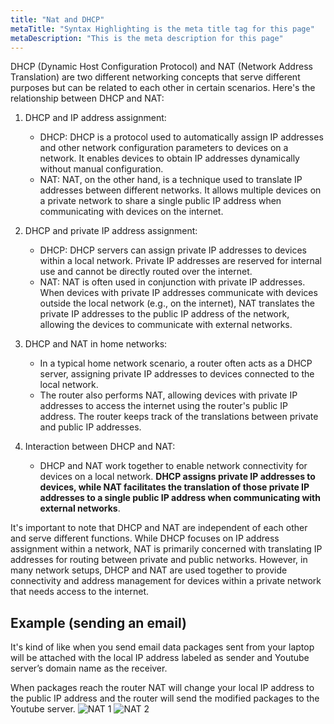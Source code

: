```yaml
---
title: "Nat and DHCP"
metaTitle: "Syntax Highlighting is the meta title tag for this page"
metaDescription: "This is the meta description for this page"
---
```


DHCP (Dynamic Host Configuration Protocol) and NAT (Network Address Translation) are two different networking concepts that serve different purposes but can be related to each other in certain scenarios. Here's the relationship between DHCP and NAT:

1. DHCP and IP address assignment:
   - DHCP: DHCP is a protocol used to automatically assign IP addresses and other network configuration parameters to devices on a network. It enables devices to obtain IP addresses dynamically without manual configuration.
   - NAT: NAT, on the other hand, is a technique used to translate IP addresses between different networks. It allows multiple devices on a private network to share a single public IP address when communicating with devices on the internet.

2. DHCP and private IP address assignment:
   - DHCP: DHCP servers can assign private IP addresses to devices within a local network. Private IP addresses are reserved for internal use and cannot be directly routed over the internet.
   - NAT: NAT is often used in conjunction with private IP addresses. When devices with private IP addresses communicate with devices outside the local network (e.g., on the internet), NAT translates the private IP addresses to the public IP address of the network, allowing the devices to communicate with external networks.

3. DHCP and NAT in home networks:
   - In a typical home network scenario, a router often acts as a DHCP server, assigning private IP addresses to devices connected to the local network.
   - The router also performs NAT, allowing devices with private IP addresses to access the internet using the router's public IP address. The router keeps track of the translations between private and public IP addresses.

4. Interaction between DHCP and NAT:
   - DHCP and NAT work together to enable network connectivity for devices on a local network. **DHCP assigns private IP addresses to devices, while NAT facilitates the translation of those private IP addresses to a single public IP address when communicating with external networks**.

It's important to note that DHCP and NAT are independent of each other and serve different functions. While DHCP focuses on IP address assignment within a network, NAT is primarily concerned with translating IP addresses for routing between private and public networks. However, in many network setups, DHCP and NAT are used together to provide connectivity and address management for devices within a private network that needs access to the internet.

## Example (sending an email)

It's kind of like when you send email data packages sent from your laptop will be attached with the local IP address labeled as sender and Youtube server’s domain name as the receiver. 

When packages reach the router NAT will change your local IP address to the public IP address and the router will send the modified packages to the Youtube server.
![NAT 1](/img/aws/networking/fundamental/nat-1.png)
![NAT 2](/img/aws/networking/fundamental/nat-2.png)

